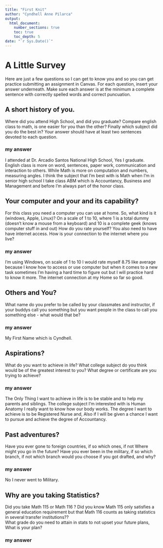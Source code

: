 ```yaml
---
title: "First Knit"
author: "Cyndhell Anne Pilarca"
output: 
  html_document:
    number_sections: true
    toc: true
    toc_depth: 5
date: "`r Sys.Date()`"   
---
```


# A Little Survey

Here are just a few questions so I can get to know you and so you can get practice submitting an assignment in Canvas.  For each question, insert your answer underneath. Make sure each answer is at the minimum a complete sentence with correctly spelled words and correct puncuation. 

## A short history of you.  
Where did you attend High School, and did you graduate? Compare english class to math, is one easier for you than the other? Finally which subject did you do the best in? Your answer should have at least two sentences devoted to each question.  
  
### my answer     
  I attended at Dr. Arcadio Santos National High School, Yes I graduate. English class is more on word, sentences, paper work, communication and interaction to others. While Math is more on computation and numbers, measuring angles. I think the subject that I'm best with is Math when I'm in senior high school I take class ABM which is Accountancy, Business and Management and before I'm always part of the honor class.

     


## Your computer and your and its capability?  
 For this class  you need a computer you can use at home.  So, what kind is it (windows, Apple, Linux)?  On a scale of 1 to 10, where 1 is a total dummy (doesn't know a mouse from a keyboard) and 10 is a complete geek (knows computer stuff in and out) How do you rate yourself?  You also need to have have internet access. How is your connection to the internet where you live?

### my answer   
  I'm using Windows, on scale of 1 to 10 I would rate myself 8.75 like average because I know how to access or use computer but when it comes to a new task sometimes I'm having a hard time to figure out but I will practice hard to know it more. The internet connection at my Home so far so good.

## Others and You?   
What name do you prefer to be called by your classmates and instructor, if your buddys call you something but you want people in the class to call you something else - what would that be? 

### my answer  
My First Name which is Cyndhell.
  
   
 



## Aspirations?   
What do you want to achieve in life?  What college subject do you think would be of the greatest interest to you? What degree or certificate are you trying to achieve?

### my answer  
The Only Thing I want to achieve in life is to be stable and to help my parents and siblings. The college subject I'm interested with is Human Anatomy I really want to know how our body works. The degree I want to achieve is to be Registered Nurse and, Also if I will be given a chance I want to pursue and achieve the degree of Accountancy.
  
   
 




## Past adventures?  
Have you ever gone to foreign countries, if so which ones, if not Where might you go in the future?  Have you ever been in the military, if so which branch, if not which branch would you choose if you got drafted, and why?

### my answer 
No I never went to Military.
  
   
  




## Why are you taking Statistics?  
Did you take Math 115 or Math 116 ?  Did you know Math 115 only satisfies a general education requirement but that Math 116 counts as taking statistics in several transfer institutions??  
What grade do you need to attain in stats to not upset your future plans, What is your plan?  
 

### my answer     
  
   
 






  





